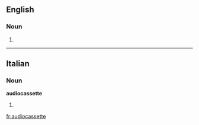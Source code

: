 ==English==

===Noun===
{{en-noun}}

# {{alternative form of|audio cassette}}

----

==Italian==

===Noun===
'''audiocassette''' {{f}}

# {{plural of|audiocassetta|lang=it}}

[[fr:audiocassette]]
